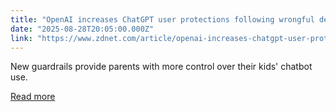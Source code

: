 ```yaml
---
title: "OpenAI increases ChatGPT user protections following wrongful death lawsuit"
date: "2025-08-28T20:05:00.000Z"
link: "https://www.zdnet.com/article/openai-increases-chatgpt-user-protections-following-wrongful-death-lawsuit/"
---
```


New guardrails provide parents with more control over their kids' chatbot use.

[Read more](https://www.zdnet.com/article/openai-increases-chatgpt-user-protections-following-wrongful-death-lawsuit/)
